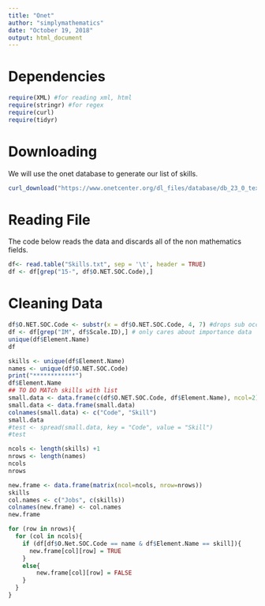 ```yaml
---
title: "Onet"
author: "simplymathematics"
date: "October 19, 2018"
output: html_document
---
```


# Dependencies

```r
require(XML) #for reading xml, html
require(stringr) #for regex
require(curl)
require(tidyr)
```

# Downloading
We will use the onet database to generate our list of skills.

```r
curl_download("https://www.onetcenter.org/dl_files/database/db_23_0_text/Skills.txt", "Skills.txt")
```
# Reading File
The code below reads the data and discards all of the non mathematics fields.
```r
df<- read.table("Skills.txt", sep = '\t', header = TRUE)
df <- df[grep("15-", df$O.NET.SOC.Code),]
```
# Cleaning Data
```r
df$O.NET.SOC.Code <- substr(x = df$O.NET.SOC.Code, 4, 7) #drops sub occupation data
df <- df[grep("IM", df$Scale.ID),] # only cares about importance data
unique(df$Element.Name)
df

```
```r
skills <- unique(df$Element.Name)
names <- unique(df$O.NET.SOC.Code)
print("************")
df$Element.Name
## TO DO MATch skills with list
small.data <- data.frame(c(df$O.NET.SOC.Code, df$Element.Name), ncol=2)
small.data <- data.frame(small.data)
colnames(small.data) <- c("Code", "Skill")
small.data
#test <- spread(small.data, key = "Code", value = "Skill")
#test
```
```r
ncols <- length(skills) +1
nrows <- length(names)
ncols
nrows
```

```r
new.frame <- data.frame(matrix(ncol=ncols, nrow=nrows))
skills
col.names <- c("Jobs", c(skills))
colnames(new.frame) <- col.names
new.frame

for (row in nrows){
  for (col in ncols){
    if (df[df$O.Net.SOC.Code == name & df$Element.Name == skill]){
      new.frame[col][row] = TRUE
    }
    else{
        new.frame[col][row] = FALSE
    }
  }
}
```

```r

```